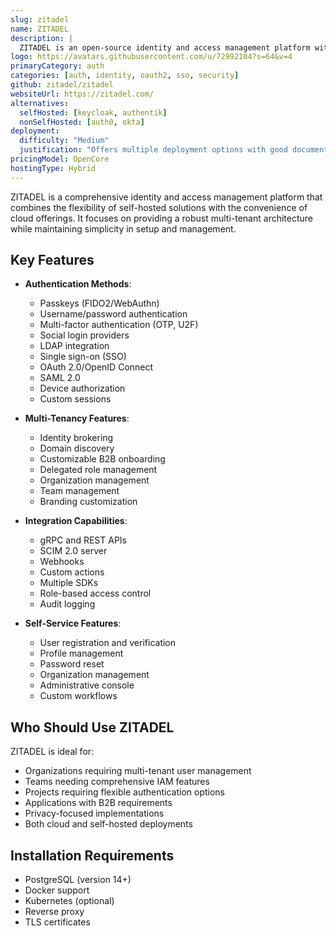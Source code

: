 ```yaml
---
slug: zitadel
name: ZITADEL
description: |
  ZITADEL is an open-source identity and access management platform with built-in multi-tenancy, providing authentication, authorization, and user management capabilities. It offers both self-hosted and cloud options with features like SSO, OIDC, SAML, and passkey support.
logo: https://avatars.githubusercontent.com/u/72992104?s=64&v=4
primaryCategory: auth
categories: [auth, identity, oauth2, sso, security]
github: zitadel/zitadel
websiteUrl: https://zitadel.com/
alternatives:
  selfHosted: [keycloak, authentik]
  nonSelfHosted: [auth0, okta]
deployment:
  difficulty: "Medium"
  justification: "Offers multiple deployment options with good documentation, but requires understanding of identity concepts and infrastructure setup."
pricingModel: OpenCore
hostingType: Hybrid
---
```


ZITADEL is a comprehensive identity and access management platform that combines the flexibility of self-hosted solutions with the convenience of cloud offerings. It focuses on providing a robust multi-tenant architecture while maintaining simplicity in setup and management.

## Key Features

- **Authentication Methods**:

  - Passkeys (FIDO2/WebAuthn)
  - Username/password authentication
  - Multi-factor authentication (OTP, U2F)
  - Social login providers
  - LDAP integration
  - Single sign-on (SSO)
  - OAuth 2.0/OpenID Connect
  - SAML 2.0
  - Device authorization
  - Custom sessions

- **Multi-Tenancy Features**:

  - Identity brokering
  - Domain discovery
  - Customizable B2B onboarding
  - Delegated role management
  - Organization management
  - Team management
  - Branding customization

- **Integration Capabilities**:

  - gRPC and REST APIs
  - SCIM 2.0 server
  - Webhooks
  - Custom actions
  - Multiple SDKs
  - Role-based access control
  - Audit logging

- **Self-Service Features**:
  - User registration and verification
  - Profile management
  - Password reset
  - Organization management
  - Administrative console
  - Custom workflows

## Who Should Use ZITADEL

ZITADEL is ideal for:

- Organizations requiring multi-tenant user management
- Teams needing comprehensive IAM features
- Projects requiring flexible authentication options
- Applications with B2B requirements
- Privacy-focused implementations
- Both cloud and self-hosted deployments

## Installation Requirements

- PostgreSQL (version 14+)
- Docker support
- Kubernetes (optional)
- Reverse proxy
- TLS certificates
